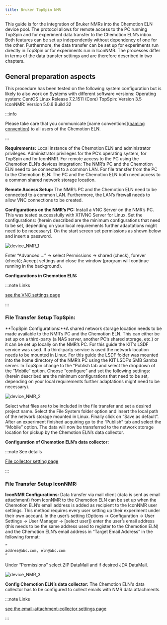 ```yaml
---
title: Bruker TopSpin NMR
---
```


This guide is for the integration of Bruker NMRs into the Chemotion ELN device pool. The protocol allows for remote access to the PC running TopSpin and for experiment data transfer to the Chemotion ELN’s inbox. Both features can be set up independently without dependency of one for the other. Furthermore, the data transfer can be set up for experiments run directly in TopSpin or for experiments run in IconNMR. The processes differ in terms of the data transfer settings and are therefore described in two chapters.

## General preparation aspects

This procedure has been tested on the following system configuration but is likely to also work on Systems with different software versions:
Operating system: CentOS Linux Release 7.2.1511 (Core)
TopSpin: Version 3.5
IconNMR: Version 5.0.6 Build 32

:::info

Please take care that you communicate [name conventions]([naming convention](../../devices#name-conventions)) to all users of the Chemotion ELN.

:::

**Requirements:**
Local instance of the Chemotion ELN and administrator privileges. Administrator privileges
for the PC’s operating system, for TopSpin and for IconNMR. For remote access to
the PC using the Chemotion ELN’s devices integration: The NMR’s PC and the Chemotion
ELN need to be connected to a common LAN. For file transfer from the PC to the Chemotion
ELN: The PC and the Chemotion ELN both need access to a common shared network storage
location.

**Remote Access Setup:**
The NMR’s PC and the Chemotion ELN need to be connected to a common LAN. Furthermore,
the LAN’s firewall needs to allow VNC connections to be created.

**Configurations on the NMR’s PC:**
Install a VNC Server on the NMR’s PC. This was tested successfully with X11VNC Server
for Linux. Set the configurations: (herein described are the minimum configurations
that need to be set, depending on your local requirements further adaptations might
need to be necessary). On the start screen set permissions as shown below and insert
a password.

![device_NMR_1](/img/device_NMR_1.png)

Enter “Advanced …” -> select Permissions -> shared (check), forever (check); Accept settings and close the window (program will continue running in the background).

**Configurations in Chemotion ELN:**

:::note Links

[see the VNC settings page](../../install_configure/configuration#vnc)

:::

### File Transfer Setup TopSpin:

**TopSpin Configurations:**A shared network storage location needs to be made
available to the NMR’s PC and the Chemotion ELN. This can either be set up on a
third-party (a NAS server, another PC’s shared storage, etc.) or it can be set
up locally on the NMR’s PC. For this guide the KIT’s LSDF service was used. If a
third-party service is used the network location needs to be mounted in Linux.
For this guide the LSDF folder was mounted into the home directory of the NMR’s
PC using the KIT LSDF’s SMB Samba server. In TopSpin change to the “Publish tab
and select the dropdown of the “Mobile” option. Choose “configure” and set the
following settings: (herein described are the minimum configurations that need
to be set, depending on your local requirements further adaptations might need
to be necessary).

![device_NMR_2](/img/device_NMR_2.png)

Select what files are to be included in the file transfer and set a desired project name. Select the File System folder option and insert the local path of the network storage mounted in Linux. Finally click on “Save as default”.
After an experiment finished acquiring go to the “Publish” tab and select the “Mobile” option. The data will now be transferred to the network storage location for pickup by the Chemotion ELN’s data collector.

**Configuration of Chemotion ELN’s data collector:**

:::note See details

[File collector setting page](../../install_configure/configuration#file-collection)

:::

### File Transfer Setup IconNMR:

**IconNMR Configurations:**
Data transfer via mail client (data is sent as email attachment) from IconNMR to
the Chemotion ELN can be set up when the Chemotion ELN’s email address is added as
recipient to the IconNMR user settings. This method requires every user setting up
their experiment under their own account. In the user’s setting (Options -> Configuration
-> User Settings -> User Manager -> [select user]) enter the user’s email address
(this needs to be the same address used to register to the Chemotion ELN) and the
Chemotion ELN’s email address in “Target Email Address” in the following format:

```sh
“
addres@abc.com, eln@abc.com
“

```

Under “Permissions” select ZIP DataMail and if desired JDX DataMail.

![device_NMR_3](/img/device_NMR_3.png)

**Config Chemotion ELN’s data collector:**
The Chemotion ELN's data collector has to be configured to collect emails with NMR
data attachments.

:::note Links

[see the email-attachment-collector settings page](../../install_configure/configuration#email-attachment-collection)

:::
